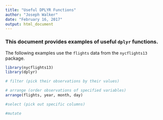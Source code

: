 ```yaml
---
title: "Useful DPLYR Functions"
author: "Joseph Walker"
date: "February 16, 2017"
output: html_document
---
```

### This document provides examples of useful `dplyr` functions.

The following examples use the `flights` data from the `nycflights13` package.

```r

library(nycflights13)
library(dplyr)

# filter (pick their observations by their values)

# arrange (order observations of specified variables)
arrange(flights, year, month, day)

#select (pick out specific columns)

#mutate

```


